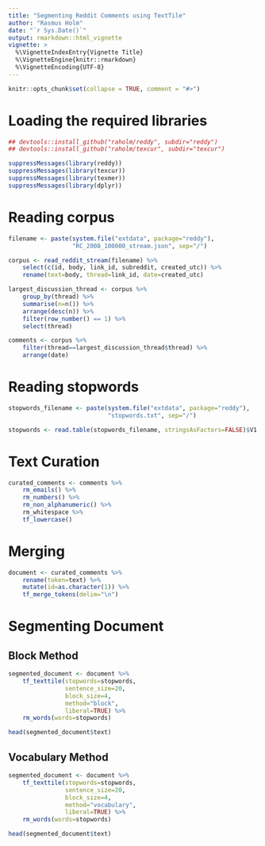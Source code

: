 ```yaml
---
title: "Segmenting Reddit Comments using TextTile"
author: "Rasmus Holm"
date: "`r Sys.Date()`"
output: rmarkdown::html_vignette
vignette: >
  %\VignetteIndexEntry{Vignette Title}
  %\VignetteEngine{knitr::rmarkdown}
  %\VignetteEncoding{UTF-8}
---
```


```r
knitr::opts_chunk$set(collapse = TRUE, comment = "#>")
```

# Loading the required libraries
```r
## devtools::install_github("raholm/reddy", subdir="reddy")
## devtools::install_github("raholm/texcur", subdir="texcur")

suppressMessages(library(reddy))
suppressMessages(library(texcur))
suppressMessages(library(texmer))
suppressMessages(library(dplyr))
```

# Reading corpus

```r
filename <- paste(system.file("extdata", package="reddy"),
                  "RC_2008_100000_stream.json", sep="/")

corpus <- read_reddit_stream(filename) %>%
    select(c(id, body, link_id, subreddit, created_utc)) %>%
    rename(text=body, thread=link_id, date=created_utc)

largest_discussion_thread <- corpus %>%
    group_by(thread) %>%
    summarise(n=n()) %>%
    arrange(desc(n)) %>%
    filter(row_number() == 1) %>%
    select(thread)

comments <- corpus %>%
    filter(thread==largest_discussion_thread$thread) %>%
    arrange(date)
```

# Reading stopwords

```r
stopwords_filename <- paste(system.file("extdata", package="reddy"),
                            "stopwords.txt", sep="/")

stopwords <- read.table(stopwords_filename, stringsAsFactors=FALSE)$V1
```

# Text Curation

```r
curated_comments <- comments %>%
    rm_emails() %>%
    rm_numbers() %>%
    rm_non_alphanumeric() %>%
    rm_whitespace %>%
    tf_lowercase()
```

# Merging

```r
document <- curated_comments %>%
    rename(token=text) %>%
    mutate(id=as.character(1)) %>%
    tf_merge_tokens(delim="\n")
```

# Segmenting Document

## Block Method

```r
segmented_document <- document %>%
    tf_texttile(stopwords=stopwords,
                sentence_size=20,
                block_size=4,
                method="block",
                liberal=TRUE) %>%
    rm_words(words=stopwords)

head(segmented_document$text)
```

## Vocabulary Method

```r
segmented_document <- document %>%
    tf_texttile(stopwords=stopwords,
                sentence_size=20,
                block_size=4,
                method="vocabulary",
                liberal=TRUE) %>%
    rm_words(words=stopwords)

head(segmented_document$text)
```

